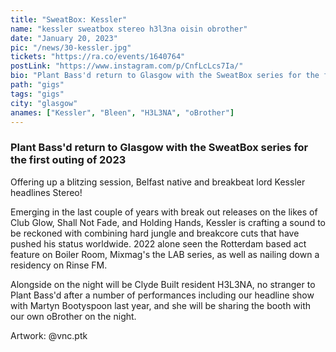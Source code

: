 ---
title: "SweatBox: Kessler"
name: "kessler sweatbox stereo h3l3na oisin obrother"
date: "January 20, 2023"
pic: "/news/30-kessler.jpg"
tickets: "https://ra.co/events/1640764"
postLink: "https://www.instagram.com/p/CnfLcLcs7Ia/"
bio: "Plant Bass'd return to Glasgow with the SweatBox series for the first outing of 2023"
path: "gigs"
tags: "gigs"
city: "glasgow"
anames: ["Kessler", "Bleen", "H3L3NA", "oBrother"]
---

### Plant Bass'd return to Glasgow with the SweatBox series for the first outing of 2023

Offering up a blitzing session, Belfast native and breakbeat lord Kessler headlines Stereo!

Emerging in the last couple of years with break out releases on the likes of Club Glow, Shall Not Fade, and Holding Hands, Kessler is crafting a sound to be reckoned with combining hard jungle and breakcore cuts that have pushed his status worldwide. 2022 alone seen the Rotterdam based act feature on Boiler Room, Mixmag's the LAB series, as well as nailing down a residency on Rinse FM.

Alongside on the night will be Clyde Built resident H3L3NA, no stranger to Plant Bass'd after a number of performances including our headline show with Martyn Bootyspoon last year, and she will be sharing the booth with our own oBrother on the night.

Artwork: @vnc.ptk
